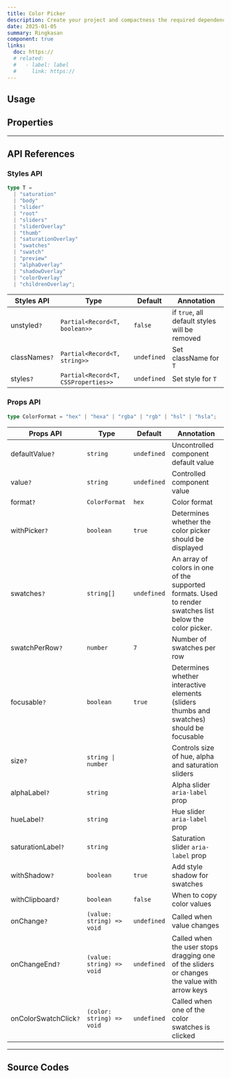 ```yaml
---
title: Color Picker
description: Create your project and compactness the required dependencies.
date: 2025-01-05
summary: Ringkasan
component: true
links:
  doc: https://
  # related:
  #   - label: label
  #     link: https://
---
```


## Usage

<ColorPickerDemosUsage />

## Properties

<ColorPickerDemosConfigurator />

---

## API References

### Styles API

```ts
type T =
  | "saturation"
  | "body"
  | "slider"
  | "root"
  | "sliders"
  | "sliderOverlay"
  | "thumb"
  | "saturationOverlay"
  | "swatches"
  | "swatch"
  | "preview"
  | "alphaOverlay"
  | "shadowOverlay"
  | "colorOverlay"
  | "childrenOverlay";
```

| Styles API    | Type                                | Default     | Annotation                                    |
| ------------- | ----------------------------------- | ----------- | --------------------------------------------- |
| unstyled`?`   | `Partial<Record<T, boolean>>`       | `false`     | if `true`, all default styles will be removed |
| classNames`?` | `Partial<Record<T, string>>`        | `undefined` | Set className for `T`                         |
| styles`?`     | `Partial<Record<T, CSSProperties>>` | `undefined` | Set style for `T`                             |

### Props API

```ts
type ColorFormat = "hex" | "hexa" | "rgba" | "rgb" | "hsl" | "hsla";
```

| Props API             | Type                      | Default     | Annotation                                                                                               |
| --------------------- | ------------------------- | ----------- | -------------------------------------------------------------------------------------------------------- |
| defaultValue`?`       | `string`                  | `undefined` | Uncontrolled component default value                                                                     |
| value`?`              | `string`                  | `undefined` | Controlled component value                                                                               |
| format`?`             | `ColorFormat`             | `hex`       | Color format                                                                                             |
| withPicker`?`         | `boolean`                 | `true`      | Determines whether the color picker should be displayed                                                  |
| swatches`?`           | `string[]`                | `undefined` | An array of colors in one of the supported formats. Used to render swatches list below the color picker. |
| swatchPerRow`?`       | `number`                  | `7`         | Number of swatches per row                                                                               |
| focusable`?`          | `boolean`                 | `true`      | Determines whether interactive elements (sliders thumbs and swatches) should be focusable                |
| size`?`               | `string \| number`        |             | Controls size of hue, alpha and saturation sliders                                                       |
| alphaLabel`?`         | `string`                  |             | Alpha slider `aria-label` prop                                                                           |
| hueLabel`?`           | `string`                  |             | Hue slider `aria-label` prop                                                                             |
| saturationLabel`?`    | `string`                  |             | Saturation slider `aria-label` prop                                                                      |
| withShadow`?`         | `boolean`                 | `true`      | Add style shadow for swatches                                                                            |
| withClipboard`?`      | `boolean`                 | `false`     | When to copy color values                                                                                |
| onChange`?`           | `(value: string) => void` | `undefined` | Called when value changes                                                                                |
| onChangeEnd`?`        | `(value: string) => void` | `undefined` | Called when the user stops dragging one of the sliders or changes the value with arrow keys              |
| onColorSwatchClick`?` | `(color: string) => void` | `undefined` | Called when one of the color swatches is clicked                                                         |

---

## Source Codes

<SourceCodes name="color-picker" />
